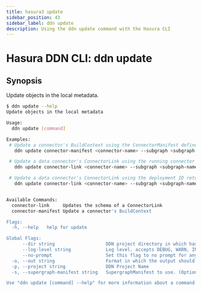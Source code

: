 ```yaml
---
title: hasura3 update
sidebar_position: 43
sidebar_label: ddn update
description: Using the ddn update command with the Hasura CLI
---
```


# Hasura DDN CLI: ddn update 

## Synopsis
Update objects in the local metadata.

```bash
$ ddn update --help
Update objects in the local metadata

Usage:
  ddn update [command]

Examples:
 # Update a connector's BuildContext using the ConnectorManifest defined in SupergraphManifest
   ddn update connector-manifest <connector-name> --subgraph <subgraph-name>

 # Update a data connector's ConnectorLink using the running connector URL specified in the ConnectorLink object
   ddn update connector-link <connector-name> --subgraph <subgraph-name>

 # Update a data connector's ConnectorLink using the deployment ID returned by the 'ddn build connector-manifest' command
   ddn update connector-link <connector-name> --subgraph <subgraph-name> --deployment-id <deployment-id>


Available Commands:
  connector-link     Updates the schema of a ConnectorLink
  connector-manifest Update a connector's BuildContext

Flags:
  -h, --help   help for update

Global Flags:
      --dir string                   DDN project directory in which hasura.yaml is present (default ".")
      --log-level string             Log level. accepts DEBUG, WARN, INFO, ERROR, FATAL (default "INFO")
      --no-prompt                    Set this flag to no prompt for anything, the command fails if any input is missing
  -o, --out string                   Format in which the output should be printed, accepts table, json and yaml (default "table")
  -p, --project string               DDN Project Name
  -s, --supergraph-manifest string   SupergraphManifest to use. (Optional. DefaultSupergraphManifest used  if not provided)

Use "ddn update [command] --help" for more information about a command.
```

